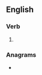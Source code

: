 ==English==

===Verb===
{{head|en|present participle}}

# {{present participle of|sign out|lang=en|nocat=1}}

===Anagrams===
* {{anagrams|en|a=ggiinnostu|outsinging}}